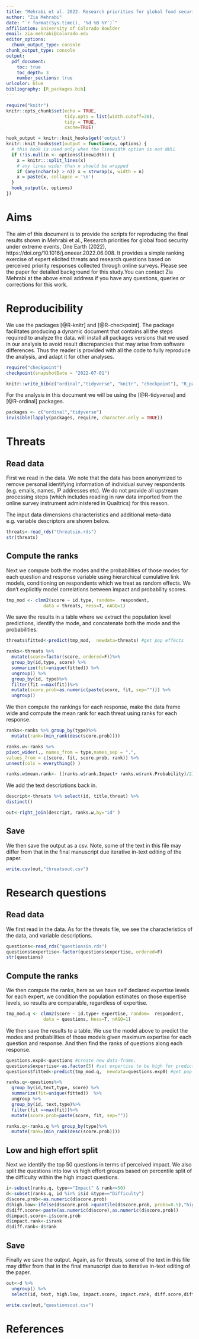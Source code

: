 ```yaml
---
title: "Mehrabi et al. 2022. Research priorities for global food security under extreme events. Supplementary data and code."
author: "Zia Mehrabi"
date: "`r format(Sys.time(), '%d %B %Y')`"
affiliation: University of Colorado Boulder
email: zia.mehrabi@colorado.edu
editor_options:
  chunk_output_type: console
chunk_output_type: console
output: 
  pdf_document:
    toc: true
    toc_depth: 3
    number_sections: true
urlcolor: blue
bibliography: [R_packages.bib]
---
```


```r
require("knitr")
knitr::opts_chunk$set(echo = TRUE,
                      tidy.opts = list(width.cutoff=30),
                      tidy = TRUE, 
                      cache=TRUE)
```

```r
hook_output = knitr::knit_hooks$get('output')
knitr::knit_hooks$set(output = function(x, options) {
  # this hook is used only when the linewidth option is not NULL
  if (!is.null(n <- options$linewidth)) {
    x = knitr:::split_lines(x)
    # any lines wider than n should be wrapped
    if (any(nchar(x) > n)) x = strwrap(x, width = n)
    x = paste(x, collapse = '\n')
  }
  hook_output(x, options)
})
```

\pagebreak
# Aims

The aim of this document is to provide the scripts for reproducing the final results shown in Mehrabi et al., Research priorities for global food security under extreme events, One Earth (2022), https://doi.org/10.1016/j.oneear.2022.06.008. It provides a simple ranking exercise of expert elicited threats and research questions based on perceived priority responses collected through online surveys.  Please see the paper for detailed background for this study.You can contact Zia Mehrabi at the above email address if you have any questions, queries or corrections for this work.

# Reproducibility

We use the \textbf{R} packages \texttt{knitr} [@R-knitr] and \texttt{checkpoint} [@R-checkpoint]. The package \texttt{knitr} facilitates producing a dynamic document that contains all the steps required to analyze the data. \texttt{checkpoint()} will install all packages versions that we used in our analysis to avoid result discrepancies that may arise from software differences. Thus the reader is provided with all the code to fully reproduce the analysis, and adapt it for other analyses.

```r
require("checkpoint")
checkpoint(snapshotDate = "2022-07-01")
```

```r
knitr::write_bib(c("ordinal","tidyverse", "knitr", "checkpoint"), "R_packages.bib")
```

For the analysis in this document we will be using the \texttt{tidyverse} [@R-tidyverse] and \texttt{ordinal} [@R-ordinal] packages.
```r
packages <- c("ordinal","tidyverse")
invisible(lapply(packages, require, character.only = TRUE))
```

# Threats

## Read data
First we read in the data. We note that the data has been anonymized to remove personal identifying information of individual survey respondents (e.g. emails, names, IP addresses etc). We do not provide all upstream processing steps (which includes reading in raw data imported from the online survey instrument administered in Qualtrics) for this reason. 

The input data dimensions characteristics and additional meta-data e.g. variable descriptors are shown below.

```r
threats<-read_rds("threatsin.rds")
str(threats)
```

## Compute the ranks
Next we compute both the modes and the probabilities of those modes for each question and response variable using hierarchical cumulative link models, conditioning on respondents which we treat as random effects.  We don't explicitly model correlations between impact and probability scores.

```r
tmp_mod <- clmm2(score ~ id.type, random=  respondent,
              data = threats, Hess=T, nAGQ=1)
```

We save the results in a table where we extract the population level predictions, identify the mode, and concatenate both the mode and the probabilities.
```r
threats$fitted<-predict(tmp_mod,  newdata=threats) #get pop effects

ranks<-threats %>%
  mutate(score=factor(score, ordered=F))%>%
  group_by(id,type, score) %>%
  summarize(fit=unique(fitted)) %>% 
  ungroup() %>%
  group_by(id, type)%>%
  filter(fit ==max(fit))%>%
  mutate(score.prob=as.numeric(paste(score, fit, sep=""))) %>%
  ungroup()
```

We then compute the rankings for each response, make the data frame wide and compute the mean rank for each threat using ranks for each response. 
```r
ranks<-ranks %>% group_by(type)%>%
  mutate(rank=(min_rank(desc(score.prob))))

ranks.w<-ranks %>% 
pivot_wider(., names_from = type,names_sep = ".",
values_from = c(score, fit, score.prob, rank)) %>%
unnest(cols = everything() )

ranks.w$mean.rank<- ((ranks.w$rank.Impact+ ranks.w$rank.Probability)/2)
```

We add the text descriptions back in.
```r
descript<-threats %>% select(id, title,threat) %>%
distinct()

out<-right_join(descript, ranks.w,by="id" )
```

## Save
We then save the output as a csv. Note, some of the text in this file may differ from that in the final manuscript due iterative in-text editing of the paper. 
```r
write.csv(out,"threatsout.csv")
```

\pagebreak

# Research questions

## Read data

We first read in the data. As for the threats file, we see the characteristics of the data, and variable descriptions. 
```r
questions<-read_rds("questionsin.rds")
questions$expertise<-factor(questions$expertise, ordered=F)
str(questions)
```

## Compute the ranks

We then compute the ranks, here as we have self declared expertise levels for each expert, we condition the population estimates on those expertise levels, so results are comparable, regardless of expertise.

```r
tmp_mod.q <- clmm2(score ~ id.type+ expertise, random=  respondent,
              data = questions, Hess=T, nAGQ=1)
```

We then save the results to a table. We use the model above to predict the modes and probabilities of those models given maximum expertise for each question and response. And then find the ranks of questions along each response.
```r
questions.exp0<-questions #create new data-frame.
questions$expertise<-as.factor(5) #set expertise to be high for predictions
questions$fitted<-predict(tmp_mod.q,  newdata=questions.exp0) #get pop effects at high expertise

ranks.q<-questions%>%
  group_by(id,text,type, score) %>%
  summarize(fit=unique(fitted))  %>%
  ungroup %>%
  group_by(id, text,type)%>%
  filter(fit ==max(fit))%>%
  mutate(score.prob=paste(score, fit, sep="")) 

ranks.q<-ranks.q %>% group_by(type)%>%
  mutate(rank=(min_rank(desc(score.prob))))
```

## Low and high effort split

Next we identify the top 50 questions in terms of perceived impact. We also split the questions into low vs high effort groups based on percentile split of the difficulty within the high impact questions.

```r
i<-subset(ranks.q, type=="Impact" & rank<=50)
d<-subset(ranks.q, id %in% i$id &type=="Difficulty")
d$score.prob<-as.numeric(d$score.prob)
d$high.low<-ifelse(d$score.prob >quantile(d$score.prob, probs=0.5),"high", "low" )
d$diff.score<-paste(as.numeric(d$score),as.numeric(d$score.prob))
d$impact.score<-i$score.prob
d$impact.rank<-i$rank
d$diff.rank<-d$rank
```

## Save
Finally we save the output. Again, as for threats, some of the text in this file may differ from that in the final manuscript due to iterative in-text editing of the paper. 

```r
out<-d %>%
  ungroup() %>%
  select(id, text, high.low, impact.score, impact.rank, diff.score,diff.rank)

write.csv(out,"questionsout.csv")
```


\pagebreak

# References
